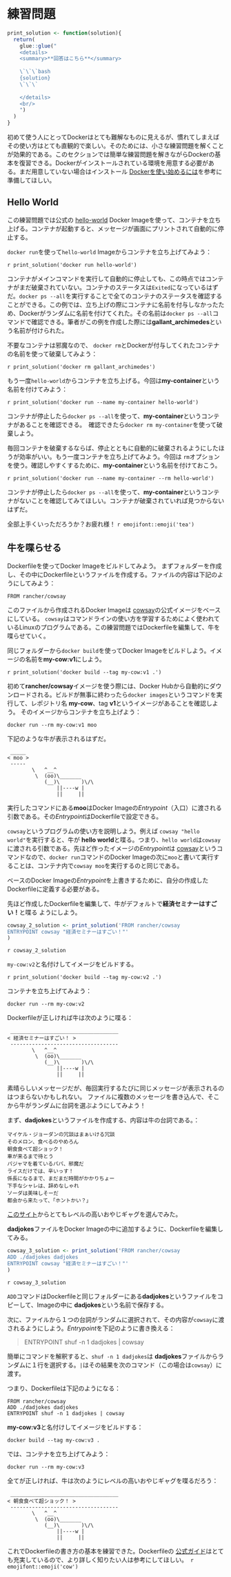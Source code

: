 # 練習問題

```r
print_solution <- function(solution){
  return(
    glue::glue("
    <details>
    <summary>**回答はこちら**</summary>
    
    \`\`\`bash
    {solution}
    \`\`\`
    
    </details>
    <br/>
    ")
  )
}
```

初めて使う人にとってDockerはとても難解なものに見えるが、慣れてしまえばその使い方はとても直観的で楽しい。そのためには、小さな練習問題を解くことが効果的である。このセクションでは簡単な練習問題を解きながらDockerの基本を復習できる。Dockerがインストールされている環境を用意する必要がある。まだ用意していない場合はインストール [Dockerを使い始めるには](/dockerを使い始めるには.html)を参考に準備してほしい。

## Hello World
この練習問題では公式の [hello-world](https://hub.docker.com/_/hello-world) Docker Imageを使って、コンテナを立ち上げる。コンテナが起動すると、メッセージが画面にプリントされて自動的に停止する。

`docker run`を使って`hello-world` Imageからコンテナを立ち上げてみよう：

`r print_solution('docker run hello-world')`

コンテナがメインコマンドを実行して自動的に停止しても、この時点ではコンテナがまだ破棄されていない。コンテナのステータスは`Exited`になっているはずだ。`docker ps --all`を実行することで全てのコンテナのステータスを確認することができる。この例では、立ち上げの際にコンテナに名前を付与しなかったため、Dockerがランダムに名前を付けてくれた。その名前は`docker ps --all`コマンドで確認できる。筆者がこの例を作成した際には**gallant_archimedes**という名前が付けられた。

不要なコンテナは邪魔なので、 `docker rm`とDockerが付与してくれたコンテナの名前を使って破棄してみよう：

`r print_solution('docker rm gallant_archimedes')`

もう一度`hello-world`からコンテナを立ち上げる。今回は**my-container**という名前を付けてみよう：

`r print_solution('docker run --name my-container hello-world')`

コンテナが停止したら`docker ps --all`を使って、**my-container**というコンテナがあることを確認できる。　確認できたら`docker rm my-container`を使って破棄しよう。


毎回コンテナを破棄するならば、停止とともに自動的に破棄されるようにしたほうが効率がいい。もう一度コンテナを立ち上げてみよう。今回は `rm`オプションを使う。確認しやすくするために、**my-container**という名前を付けておこう。

`r print_solution('docker run --name my-container --rm hello-world')`

コンテナが停止したら`docker ps --all`を使って、**my-container**というコンテナがないことを確認してみてほしい。コンテナが破棄されていれば見つからないはずだ。

全部上手くいっただろうか？お疲れ様！ `r emojifont::emoji('tea')`

## 牛を喋らせる
Dockerfileを使ってDocker Imageをビルドしてみよう。
まずフォルダーを作成し、その中にDockerfileというファイルを作成する。ファイルの内容は下記のようにしてみよう：
```
FROM rancher/cowsay
```
このファイルから作成されるDocker Imageは [cowsay](https://hub.docker.com/r/rancher/cowsay)の公式イメージをベースにしている。 `cowsay`はコマンドラインの使い方を学習するためによく使われているLinuxのプログラムである。この練習問題ではDockerfileを編集して、牛を喋らせていく。

同じフォルダーから`docker build`を使ってDocker Imageをビルドしよう。イメージの名前を**my-cow:v1**にしよう。

`r print_solution('docker build --tag my-cow:v1 .')`

初めて**rancher/cowsay**イメージを使う際には、Docker Hubから自動的にダウンロードされる。ビルドが無事に終わったら`docker images`というコマンドを実行して、レポジトリ名 **my-cow**、tag **v1**というイメージがあることを確認しよう。
そのイメージからコンテナを立ち上げよう：
```
docker run --rm my-cow:v1 moo
```
下記のような牛が表示されるはずだ。

```
 _____
< moo >
 -----
        \   ^__^
         \  (oo)\_______
            (__)\       )\/\
                ||----w |
                ||     ||

```
実行したコマンドにある**moo**はDocker Imageの*Entrypoint*（入口）に渡される引数である。その*Entrypoint*はDockerfileで設定できる。

`cowsay`というプログラムの使い方を説明しよう。例えば `cowsay "hello world"`を実行すると、牛が **hello world**と喋る。つまり、`hello world`は`cowsay`に渡される引数である。先ほど作ったイメージの*Entrypoint*は [cowsay](https://github.com/rancher/cowsay/blob/1be4733e041a3fc2616fc39812a9ff9b63036130/Dockerfile#L11)というコマンドなので、`docker run`コマンドのDocker Imageの次に`moo`と書いて実行することは、コンテナ内で`cowsay moo`を実行するのと同じである。

ベースのDocker Imageの*Entrypoint*を上書きするために、自分の作成したDockerfileに定義する必要がある。

先ほど作成したDockerfileを編集して、牛がデフォルトで**経済セミナーはすごい！**と喋る
ようにしよう。

```r
cowsay_2_solution <- print_solution('FROM rancher/cowsay 
ENTRYPOINT cowsay "経済セミナーはすごい！"'
)
```

`r cowsay_2_solution`

`my-cow:v2`と名付けしてイメージをビルドする。

`r print_solution('docker build --tag my-cow:v2 .')`

コンテナを立ち上げてみよう：

```
docker run --rm my-cow:v2
```

Dockerfileが正しければ牛は次のように喋る：
```
 ___________________________________
< 経済セミナーはすごい！ >
 -----------------------------------
        \   ^__^
         \  (oo)\_______
            (__)\       )\/\
                ||----w |
                ||     ||
```

素晴らしいメッセージだが、毎回実行するたびに同じメッセージが表示されるのはつまらないかもしれない。
ファイルに複数のメッセージを書き込んで、そこから牛がランダムに台詞を選ぶようにしてみよう！

まず、**dadjokes**というファイルを作成する、内容は牛の台詞である。：

```
マイケル・ジョーダンの冗談はまぁいける冗談
そのメロン、食べるのやめろん
朝食食べて超ショック！
車が来るまで待とう
パジャマを着ているパパ、邪魔だ
ライスだけでは、辛いっす！
係長になるまで、まだまだ時間がかかりちょー
下手なシャレは、辞めなしゃれ
ソーダは美味しそーだ
都会から来たって、「ホントかい？」
```
[このサイト](https://www.eternalcollegest.com/entry/oyaji-gag)からとてもレベルの高いおやじギャグを選んでみた。

**dadjokes**ファイルをDocker Imageの中に追加するように、Dockerfileを編集してみる。

```r
cowsay_3_solution <- print_solution('FROM rancher/cowsay 
ADD ./dadjokes dadjokes
ENTRYPOINT cowsay "経済セミナーはすごい！"'
)
```

`r cowsay_3_solution`

`ADD`コマンドはDockerfileと同じフォルダーにある**dadjokes**というファイルをコピーして、Imageの中に **dadjokes**という名前で保存する。

次に、ファイルから１つの台詞がランダムに選択されて、その内容が`cowsay`に渡されるようにしよう。*Entrypoint*を下記のように書き換える：

>ENTRYPOINT shuf -n 1 dadjokes | cowsay

簡単にコマンドを解釈すると、`shuf -n 1 dadjokes`は **dadjokes**ファイルからランダムに１行を選択する。`|`はその結果を次のコマンド（この場合は`cowsay`）に渡す。

つまり、Dockerfileは下記のようになる：

```
FROM rancher/cowsay
ADD ./dadjokes dadjokes
ENTRYPOINT shuf -n 1 dadjokes | cowsay
```

**my-cow:v3**と名付けしてイメージをビルドする：

```
docker build --tag my-cow:v3 .
```

では、コンテナを立ち上げてみよう：

```
docker run --rm my-cow:v3
```

全てが正しければ、牛は次のようにレベルの高いおやじギャグを喋るだろう：

```
 ___________________________________
< 朝食食べて超ショック！ >
 -----------------------------------
        \   ^__^
         \  (oo)\_______
            (__)\       )\/\
                ||----w |
                ||     ||
```

これでDockerfileの書き方の基本を練習できた。Dockerfileの [公式ガイド](https://docs.docker.jp/engine/reference/builder.html)はとても充実しているので、より詳しく知りたい人は参考にしてほしい。　`r emojifont::emoji('cow')`

